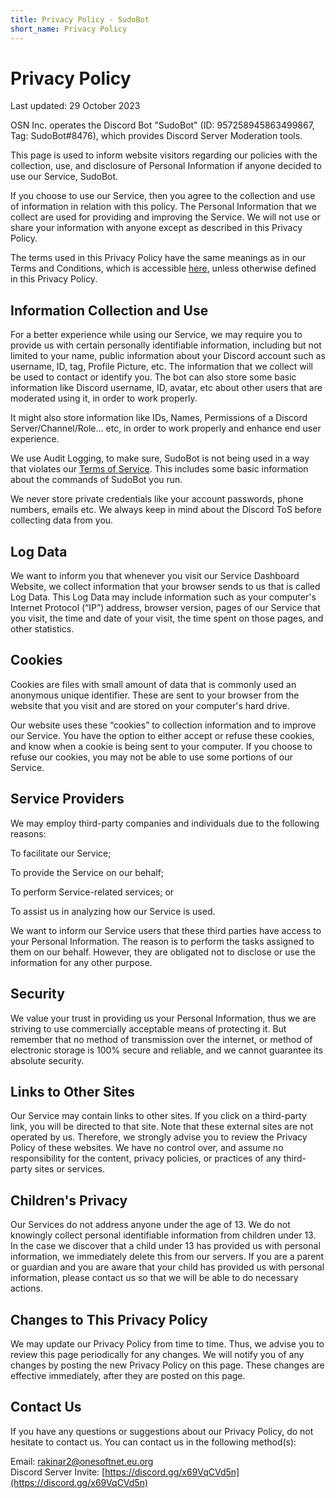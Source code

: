 ```yaml
---
title: Privacy Policy - SudoBot
short_name: Privacy Policy
---
```


# Privacy Policy

Last updated: 29 October 2023

OSN Inc. operates the Discord Bot "SudoBot" (ID: 957258945863499867, Tag: SudoBot#8476), which provides Discord Server Moderation tools.

This page is used to inform website visitors regarding our policies with the collection, use, and disclosure of Personal Information if anyone decided to use our Service, SudoBot.

If you choose to use our Service, then you agree to the collection and use of information in relation with this policy. The Personal Information that we collect are used for providing and improving the Service. We will not use or share your information with anyone except as described in this Privacy Policy.

The terms used in this Privacy Policy have the same meanings as in our Terms and Conditions, which is accessible [here](terms.md), unless otherwise defined in this Privacy Policy.

## Information Collection and Use

For a better experience while using our Service, we may require you to provide us with certain personally identifiable information, including but not limited to your name, public information about your Discord account such as username, ID, tag, Profile Picture, etc. The information that we collect will be used to contact or identify you. The bot can also store some basic information like Discord username, ID, avatar, etc about other users that are moderated using it, in order to work properly.

It might also store information like IDs, Names, Permissions of a Discord Server/Channel/Role... etc, in order to work properly and enhance end user experience.

We use Audit Logging, to make sure, SudoBot is not being used in a way that violates our [Terms of Service](terms.md). This includes some basic information about the commands of SudoBot you run.

We never store private credentials like your account passwords, phone numbers, emails etc. We always keep in mind about the Discord ToS before collecting data from you.

## Log Data

We want to inform you that whenever you visit our Service Dashboard Website, we collect information that your browser sends to us that is called Log Data. This Log Data may include information such as your computer's Internet Protocol (“IP”) address, browser version, pages of our Service that you visit, the time and date of your visit, the time spent on those pages, and other statistics.

## Cookies

Cookies are files with small amount of data that is commonly used an anonymous unique identifier. These are sent to your browser from the website that you visit and are stored on your computer's hard drive.

Our website uses these “cookies” to collection information and to improve our Service. You have the option to either accept or refuse these cookies, and know when a cookie is being sent to your computer. If you choose to refuse our cookies, you may not be able to use some portions of our Service.

## Service Providers

We may employ third-party companies and individuals due to the following reasons:

To facilitate our Service;

To provide the Service on our behalf;

To perform Service-related services; or

To assist us in analyzing how our Service is used.

We want to inform our Service users that these third parties have access to your Personal Information. The reason is to perform the tasks assigned to them on our behalf. However, they are obligated not to disclose or use the information for any other purpose.

## Security

We value your trust in providing us your Personal Information, thus we are striving to use commercially acceptable means of protecting it. But remember that no method of transmission over the internet, or method of electronic storage is 100% secure and reliable, and we cannot guarantee its absolute security.

## Links to Other Sites

Our Service may contain links to other sites. If you click on a third-party link, you will be directed to that site. Note that these external sites are not operated by us. Therefore, we strongly advise you to review the Privacy Policy of these websites. We have no control over, and assume no responsibility for the content, privacy policies, or practices of any third-party sites or services.

## Children's Privacy

Our Services do not address anyone under the age of 13. We do not knowingly collect personal identifiable information from children under 13. In the case we discover that a child under 13 has provided us with personal information, we immediately delete this from our servers. If you are a parent or guardian and you are aware that your child has provided us with personal information, please contact us so that we will be able to do necessary actions.

## Changes to This Privacy Policy

We may update our Privacy Policy from time to time. Thus, we advise you to review this page periodically for any changes. We will notify you of any changes by posting the new Privacy Policy on this page. These changes are effective immediately, after they are posted on this page.

## Contact Us

If you have any questions or suggestions about our Privacy Policy, do not hesitate to contact us. You can contact us in the following method(s): ‌

Email: [rakinar2@onesoftnet.eu.org](mailto:rakinar2@onesoftnet.eu.org)<br />
Discord Server Invite: [https://discord.gg/x69VqCVd5n](https://discord.gg/x69VqCVd5n)
